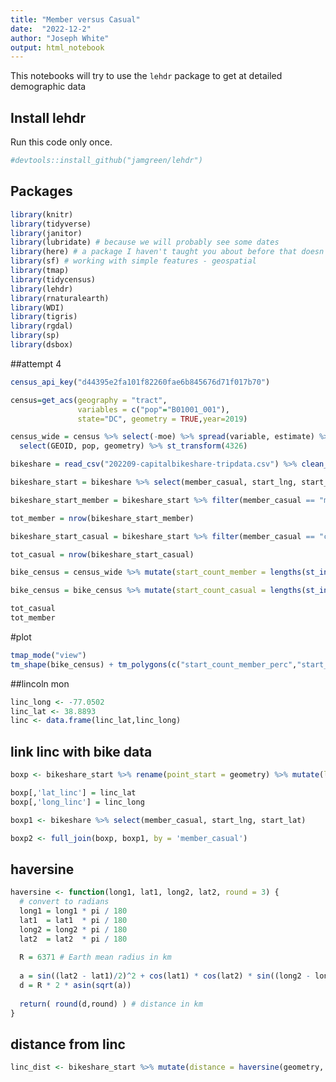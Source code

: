 ```yaml
---
title: "Member versus Casual"
date:  "2022-12-2"
author: "Joseph White"
output: html_notebook
---
```


This notebooks will try to use the `lehdr` package to get at detailed demographic data

## Install lehdr
Run this code only once.
```r
#devtools::install_github("jamgreen/lehdr")
```

## Packages
```r
library(knitr)
library(tidyverse)
library(janitor)
library(lubridate) # because we will probably see some dates
library(here) # a package I haven't taught you about before that doesn't do much, but ....
library(sf) # working with simple features - geospatial
library(tmap)
library(tidycensus)
library(lehdr)
library(rnaturalearth)
library(WDI)
library(tigris)
library(rgdal)
library(sp)
library(dsbox)
```


##attempt 4
```r
census_api_key("d44395e2fa101f82260fae6b845676d71f017b70")

census=get_acs(geography = "tract",
               variables = c("pop"="B01001_001"),
               state="DC", geometry = TRUE,year=2019)

census_wide = census %>% select(-moe) %>% spread(variable, estimate) %>%
  select(GEOID, pop, geometry) %>% st_transform(4326)
```
```r
bikeshare = read_csv("202209-capitalbikeshare-tripdata.csv") %>% clean_names()

bikeshare_start = bikeshare %>% select(member_casual, start_lng, start_lat) %>% st_as_sf(coords=c("start_lng","start_lat"), crs=st_crs(census_wide))

bikeshare_start_member = bikeshare_start %>% filter(member_casual == "member")

tot_member = nrow(bikeshare_start_member)

bikeshare_start_casual = bikeshare_start %>% filter(member_casual == "casual")

tot_casual = nrow(bikeshare_start_casual)

bike_census = census_wide %>% mutate(start_count_member = lengths(st_intersects(., bikeshare_start_member))) %>% mutate(start_count_member_perc = start_count_member/tot_member)

bike_census = bike_census %>% mutate(start_count_casual = lengths(st_intersects(., bikeshare_start_casual))) %>% mutate(start_count_casual_perc = start_count_casual/tot_casual)
```
```r
tot_casual
tot_member
```

#plot
```r
tmap_mode("view")
tm_shape(bike_census) + tm_polygons(c("start_count_member_perc","start_count_casual_perc"))
```

##lincoln mon
```r
linc_long <- -77.0502
linc_lat <- 38.8893
linc <- data.frame(linc_lat,linc_long) 
```
## link linc with bike data
```r
boxp <- bikeshare_start %>% rename(point_start = geometry) %>% mutate(lat_linc = point_start) %>% mutate(long_linc = lat_linc)

boxp[,'lat_linc'] = linc_lat
boxp[,'long_linc'] = linc_long

boxp1 <- bikeshare %>% select(member_casual, start_lng, start_lat)

boxp2 <- full_join(boxp, boxp1, by = 'member_casual')
```

## haversine
```r
haversine <- function(long1, lat1, long2, lat2, round = 3) {
  # convert to radians
  long1 = long1 * pi / 180
  lat1  = lat1  * pi / 180
  long2 = long2 * pi / 180
  lat2  = lat2  * pi / 180
  
  R = 6371 # Earth mean radius in km
  
  a = sin((lat2 - lat1)/2)^2 + cos(lat1) * cos(lat2) * sin((long2 - long1)/2)^2
  d = R * 2 * asin(sqrt(a))
  
  return( round(d,round) ) # distance in km
}
```

## distance from linc
```r
linc_dist <- bikeshare_start %>% mutate(distance = haversine(geometry, linc_latlong, round = 4))
```

